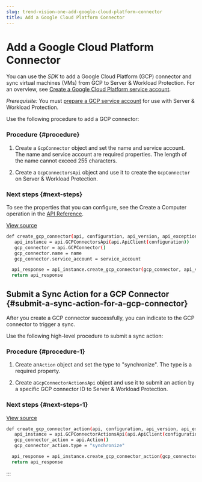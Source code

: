 ```yaml
---
slug: trend-vision-one-add-google-cloud-platform-connector
title: Add a Google Cloud Platform Connector
---
```

# Add a Google Cloud Platform Connector

You can use the *SDK* to add a Google Cloud Platform (GCP) connector and sync virtual machines (VMs) from GCP to Server & Workload Protection. For an overview, see [Create a Google Cloud Platform service account](gcp-service-account.mdx).

*Prerequisite:* You must [prepare a GCP service account](add-google-cloud-platform-account.mdx) for use with Server & Workload Protection.

Use the following procedure to add a GCP connector:

### Procedure {#procedure}

1.  Create a `GcpConnector` object and set the name and service account. The name and service account are required properties. The length of the name cannot exceed 255 characters.

2.  Create a `GcpConnectorsApi` object and use it to create the `GcpConnector` on Server & Workload Protection.

### Next steps {#next-steps}

To see the properties that you can configure, see the Create a Computer operation in the [API Reference](https://automation.trendmicro.com/cloudone/workload-security/).

[View source](https://github.com/deep-security/automation-center-sdk-samples/blob/master/python/src/gcpconnector_examples.py)

```bash
def create_gcp_connector(api, configuration, api_version, api_exception, name, service_account):
   api_instance = api.GCPConnectorsApi(api.ApiClient(configuration))
   gcp_connector = api.GCPConnector()
   gcp_connector.name = name
   gcp_connector.service_account = service_account

  api_response = api_instance.create_gcp_connector(gcp_connector, api_version)
  return api_response
```

## Submit a Sync Action for a GCP Connector {#submit-a-sync-action-for-a-gcp-connector}

After you create a GCP connector successfully, you can indicate to the GCP connector to trigger a sync.

Use the following high-level procedure to submit a sync action:

### Procedure {#procedure-1}

1.  Create an`Action` object and set the type to "synchronize". The type is a required property.

2.  Create a`GcpConnectorActionsApi` object and use it to submit an action by a specific GCP connector ID to Server & Workload Protection.

### Next steps {#next-steps-1}

[View source](https://github.com/deep-security/automation-center-sdk-samples/blob/master/python/src/gcpconnector_examples.py)

```bash
def create_gcp_connector_action(api, configuration, api_version, api_exception, gcp_connector_id):
   api_instance = api.GCPConnectorActionsApi(api.ApiClient(configuration))
   gcp_connector_action = api.Action()
   gcp_connector_action.type = "synchronize"

  api_response = api_instance.create_gcp_connector_action(gcp_connector_id, gcp_connector_action, api_version)
  return api_response
```
:::

